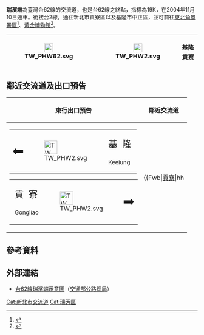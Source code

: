 {{Infobox Taiwan Highway IC
| name = 瑞濱端
| name_en = Ruibin End
| rd_type = EX
| rd_number = 62
| exit = 19
| exit_name = 瑞濱端
| location = [[臺灣|臺灣]][[新北市|新北市]][[瑞芳區|瑞芳區]]瑞濱里
| connect = {{Jct|country=TWN|PH|2}}
| goto = 新北市[[貢寮區|貢寮區]]、[[基隆市|基隆市]][[中正區_(基隆市)|中正區]]
| class = 直接式
| time = 2004年11月10日
}}
'''瑞濱端'''為臺灣台62線的交流道，也是台62線之終點，指標為19K，在2004年11月10日通車。銜接台2線，通往新北市貢寮區以及基隆市中正區，並可前往[[東北角風景區|東北角風景區]]<ref>{{Cite web |url=https://www.necoast-nsa.gov.tw/Articles.aspx?a=129&l=1 |title=旅遊指南—東北角暨宜蘭海岸國家風景區管理處 |access-date=2021-03-30 |archive-date=2021-01-18 |archive-url=https://web.archive.org/web/20210118131827/https://www.necoast-nsa.gov.tw/Articles.aspx?a=129&l=1 |dead-url=no }}</ref>、[[黃金博物館|黃金博物館]]<ref>{{Cite web |url=https://www.gep.ntpc.gov.tw/xmdoc/cont?xsmsid=0G246368749796990112 |title=交通資訊—新北市立黃金博物館 |access-date=2021-03-30 |archive-date=2020-12-02 |archive-url=https://web.archive.org/web/20201202055459/https://www.gep.ntpc.gov.tw/xmdoc/cont?xsmsid=0G246368749796990112 |dead-url=no }}</ref>。
{|class="wikitable" style="text-align:center"
! [[File:TW_PHW62.svg|23px]]
| {{Taiwan Highway IC|19|瑞濱端|瑞濱端}}
| [[File:TW_PHW2.svg|23px]]
| '''基隆　貢寮'''
|}

== 鄰近交流道及出口預告 ==
{|class="toccolours" border="1" cellpadding="4" style="margin:0 auto; border-collapse:collapse; text-align:center; white-space:nowrap"
! 東行出口預告 !! 鄰近交流道
|-
|
{|style="width:160px; border-bottom:2px solid #FFF; background-color:#007F00; color:#FFF; text-align:center; font-weight:bold"
| <div style="margin-top:-9px; margin-bottom:-6px; margin-right:-3px; font-size:36px">⬅</div>
| [[File:TW_PHW2.svg|35px]]
| <div style="margin-right:6px; line-height:24px; font-size:24px; word-spacing:6px">基 隆<div style="margin-bottom:-3px; font-size:15px">Keelung</div></div>
|}
{|style="width:160px; border-bottom:2px solid #FFF; background-color:#007F00; color:#FFF; text-align:center; font-weight:bold"
| <div style="margin-left:6px; line-height:24px; font-size:24px; word-spacing:6px">貢 寮<div style="font-size:15px">Gongliao</div></div>
| [[File:TW_PHW2.svg|35px]]
| <div style="margin-top:-9px; margin-bottom:-6px; margin-left:-3px; font-size:36px">➡</div>
|}
|
{{Start expwy box|台灣省道快速公路}}
{{S-expwy IC|[[瑞芳交流道|瑞芳交流道]]|往　[[暖暖交流道|暖暖]]}}
{{S-line|{{Jct|country=TWN|PH|62}}|19K|#9B0D15}}
{{Expwy Terminus}}
{{Illus}}
{{Fwu|eh|[[暖暖區|暖暖]]}}{{Fwi|hu|16|瑞芳}}
{{Fwh|ehst}}
{{Fwm|TW PHW62}}
{{Fwh|ehst|19|瑞濱端}}
{{Fwb|[[貢寮區|貢寮]]|hh||TW PHW2|cr|TW PHW2||hh|[[中正區_(基隆市)|中正]]}}
{{Fwed}}
|}

== 參考資料 ==
{{Reflist}}

== 外部連結 ==
* [https://www.thb.gov.tw/resource/upload/Expressway/8b50c258-af2e-4a04-b2ef-eb3339e3c1c9.jpg 台62線瑞濱端示意圖]（[[交通部公路總局|交通部公路總局]]）

{{台62線}}

[[Cat:新北市交流道|Cat:新北市交流道]]
[[Cat:瑞芳區|Cat:瑞芳區]]